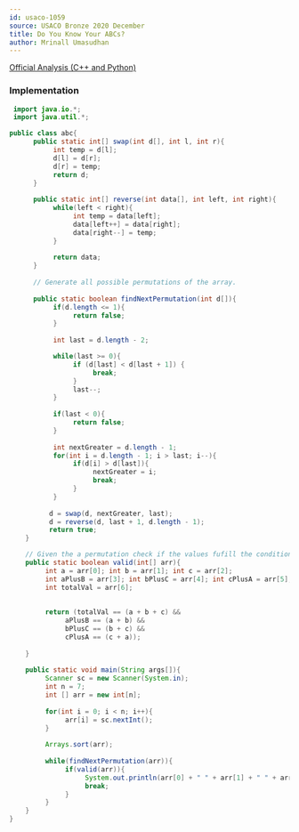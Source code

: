 ```yaml
---
id: usaco-1059
source: USACO Bronze 2020 December
title: Do You Know Your ABCs?
author: Mrinall Umasudhan
---
```


[Official Analysis (C++ and Python)](http://usaco.org/current/data/sol_prob1_bronze_dec20.html)


### Implementation

<LanguageSection>

<JavaSection>

```java
 import java.io.*;
 import java.util.*;

public class abc{
      public static int[] swap(int d[], int l, int r){
           int temp = d[l];
           d[l] = d[r];
           d[r] = temp;
           return d;
      }
      
      public static int[] reverse(int data[], int left, int right){
           while(left < right){
                int temp = data[left];
                data[left++] = data[right];
                data[right--] = temp;
           }
           
           return data;
      }
      
      // Generate all possible permutations of the array.
      
      public static boolean findNextPermutation(int d[]){
           if(d.length <= 1){
                return false;
           }
         
           int last = d.length - 2;

           while(last >= 0){
                if (d[last] < d[last + 1]) {
                     break;
                }
                last--;
           }
           
           if(last < 0){
                return false;
           }
           
           int nextGreater = d.length - 1;
           for(int i = d.length - 1; i > last; i--){
                if(d[i] > d[last]){
                     nextGreater = i;
                     break;
                }
           }
          
          d = swap(d, nextGreater, last);
          d = reverse(d, last + 1, d.length - 1);
          return true;
    }

    // Given the a permutation check if the values fufill the condition given in the problem statement.
    public static boolean valid(int[] arr){ 
         int a = arr[0]; int b = arr[1]; int c = arr[2];
         int aPlusB = arr[3]; int bPlusC = arr[4]; int cPlusA = arr[5]; 
         int totalVal = arr[6];
         
         
         return (totalVal == (a + b + c) && 
              aPlusB == (a + b) && 
              bPlusC == (b + c) && 
              cPlusA == (c + a)); 
         
    }
     
    public static void main(String args[]){
         Scanner sc = new Scanner(System.in);
         int n = 7;
         int [] arr = new int[n];
          
         for(int i = 0; i < n; i++){
              arr[i] = sc.nextInt();
         }
           
         Arrays.sort(arr);
           
         while(findNextPermutation(arr)){
              if(valid(arr)){
                   System.out.println(arr[0] + " " + arr[1] + " " + arr[2]);
                   break;
              }
         }
    }
}
```

</JavaSection>
</LanguageSection>
